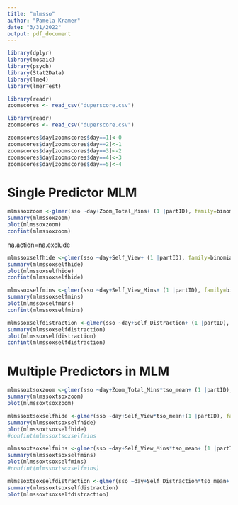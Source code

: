 ---
title: "mlmsso"
author: "Pamela Kramer"
date: "3/31/2022"
output: pdf_document
---

```{r}
library(dplyr)
library(mosaic)
library(psych)
library(Stat2Data)
library(lme4)
library(lmerTest)
```


```{r}
library(readr)
zoomscores <- read_csv("duperscore.csv")
```


```{r}
library(readr)
zoomscores <- read_csv("duperscore.csv")
```

```{r}


zoomscores$day[zoomscores$day==1]<-0
zoomscores$day[zoomscores$day==2]<-1
zoomscores$day[zoomscores$day==3]<-2
zoomscores$day[zoomscores$day==4]<-3
zoomscores$day[zoomscores$day==5]<-4
```


# Single Predictor MLM

```{r}
mlmssoxzoom <-glmer(sso ~day+Zoom_Total_Mins+ (1 |partID), family=binomial, data = zoomscores) 
summary(mlmssoxzoom)
plot(mlmssoxzoom)
confint(mlmssoxzoom)
```

na.action=na.exclude

```{r}
mlmssoxselfhide <-glmer(sso ~day+Self_View+ (1 |partID), family=binomial, data = zoomscores) 
summary(mlmssoxselfhide)
plot(mlmssoxselfhide)
confint(mlmssoxselfhide)
```

```{r}
mlmssoxselfmins <-glmer(sso ~day+Self_View_Mins+ (1 |partID), family=binomial, data = zoomscores) 
summary(mlmssoxselfmins)
plot(mlmssoxselfmins)
confint(mlmssoxselfmins)
```

```{r}
mlmssoxselfdistraction <-glmer(sso ~day+Self_Distraction+ (1 |partID), family=binomial, data = zoomscores) 
summary(mlmssoxselfdistraction)
plot(mlmssoxselfdistraction)
confint(mlmssoxselfdistraction)
```

# Multiple Predictors in MLM


```{r}
mlmssoxtsoxzoom <-glmer(sso ~day+Zoom_Total_Mins*tso_mean+ (1 |partID), family=binomial, data = zoomscores) 
summary(mlmssoxtsoxzoom)
plot(mlmssoxtsoxzoom)

```

```{r}
mlmssoxtsoxselfhide <-glmer(sso ~day+Self_View*tso_mean+(1 |partID), family=binomial, data = zoomscores) 
summary(mlmssoxtsoxselfhide)
plot(mlmssoxtsoxselfhide)
#confint(mlmssoxtsoxselfmins
```

```{r}
mlmssoxtsoxselfmins <-glmer(sso ~day+Self_View_Mins*tso_mean+ (1 |partID), family=binomial, data = zoomscores) 
summary(mlmssoxtsoxselfmins)
plot(mlmssoxtsoxselfmins)
#confint(mlmssoxtsoxselfmins)
```

```{r}
mlmssoxtsoxselfdistraction <-glmer(sso ~day+Self_Distraction*tso_mean+ (1 |partID), family=binomial, data = zoomscores) 
summary(mlmssoxtsoxselfdistraction)
plot(mlmssoxtsoxselfdistraction)

```








